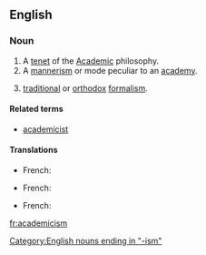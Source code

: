 ==English==

===Noun===
{{en-noun}}

# A [[tenet]] of the [[academic|Academic]] philosophy.
# A [[mannerism]] or mode peculiar to an [[academy]].
# {{art}} [[traditional]] or [[orthodox]] [[formalism]].

====Related terms====
* [[academicist]]

====Translations====
{{trans-top|A tenet of the Academic philosophy.}}
* French: {{t|fr|académisme|m}}
{{trans-mid}}
{{trans-bottom}}
{{trans-top|A mannerism or mode peculiar to an academy.}}
* French: {{t|fr|académisme|m}}
{{trans-mid}}
{{trans-bottom}}
{{trans-top|Traditional or orthodox formalism.}}
* French: {{t|fr|académisme|m}}
{{trans-mid}}
{{trans-bottom}}

[[Category:English nouns ending in "-ism"]]

[[fr:academicism]]
